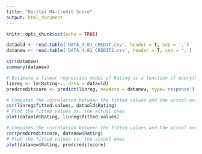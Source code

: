 ---
title: "Recital M4-Credit Score"
output: html_document
---

```{r setup, include=FALSE}
knitr::opts_chunk$set(echo = TRUE)
```

```{r}
dataold <- read.table('DATA_3.01_CREDIT.csv', header = T, sep = ',')
datanew <- read.table('DATA_4.01_CREDIT2.csv', header = T, sep = ',')
```

```{r}
str(datanew)
summary(datanew)
```

```{r}
# Estimate a linear regression model of Rating as a function of everything else.
linreg <- lm(Rating~., data = dataold)
predcreditscore <- predict(linreg, newdata = datanew, type='response')
```

```{r}
# Computes the correlation between the fitted values and the actual ones
cor(linreg$fitted.values, dataold$Rating)
# Plot the fitted values vs. the actual ones
plot(dataold$Rating, linreg$fitted.values)
```

```{r}
# Computes the correlation between the fitted values and the actual ones
cor(predcreditscore, datanew$Rating)
# Plot the fitted values vs. the actual ones
plot(datanew$Rating, predcreditscore)
```
